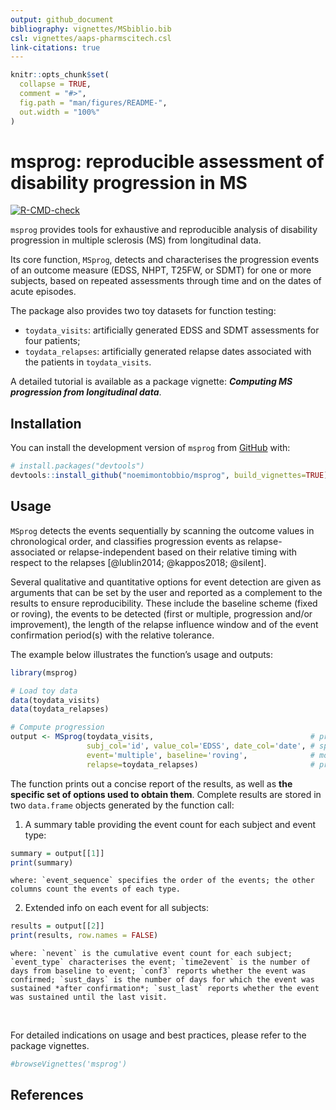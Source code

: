 ```yaml
---
output: github_document
bibliography: vignettes/MSbiblio.bib
csl: vignettes/aaps-pharmscitech.csl
link-citations: true
---
```


<!-- README.md is generated from README.Rmd. Please edit that file -->

```r
knitr::opts_chunk$set(
  collapse = TRUE,
  comment = "#>",
  fig.path = "man/figures/README-",
  out.width = "100%"
)
```

# msprog: reproducible assessment of disability progression in MS

<!-- badges: start -->
[![R-CMD-check](https://github.com/noemimontobbio/msprog/actions/workflows/R-CMD-check.yaml/badge.svg)](https://github.com/noemimontobbio/msprog/actions/workflows/R-CMD-check.yaml)
<!-- badges: end -->

`msprog` provides tools for exhaustive and reproducible analysis of disability progression in multiple sclerosis (MS) from longitudinal data.

Its core function, `MSprog`, detects and characterises the progression events of an outcome measure (EDSS, NHPT, T25FW, or SDMT) for one or more subjects, based on repeated assessments through time and on the dates of acute episodes.

The package also provides two toy datasets for function testing:

* `toydata_visits`: artificially generated EDSS and SDMT assessments for four patients;
* `toydata_relapses`: artificially generated relapse dates associated with the patients in `toydata_visits`.

A detailed tutorial is available as a package vignette: ***Computing MS progression from longitudinal data***.


## Installation

You can install the development version of `msprog` from [GitHub](https://github.com/noemimontobbio/msprog) with:

``` r
# install.packages("devtools")
devtools::install_github("noemimontobbio/msprog", build_vignettes=TRUE)
```

## Usage

`MSprog` detects the events sequentially by scanning the outcome values in chronological order, and classifies progression events as relapse-associated or relapse-independent based on their relative timing with respect to the relapses [@lublin2014; @kappos2018; @silent]. 

Several qualitative and quantitative options for event detection are given as arguments that can be set by the user and reported as a complement to the results to ensure reproducibility. These include the baseline scheme (fixed or roving), the events to be detected (first or multiple, progression and/or improvement), the length of the relapse influence window and of the event confirmation period(s) with the relative tolerance.

The example below illustrates the function's usage and outputs:

```r
library(msprog)

# Load toy data
data(toydata_visits)
data(toydata_relapses)

# Compute progression
output <- MSprog(toydata_visits,                                   # provide data on visits
                 subj_col='id', value_col='EDSS', date_col='date', # specify column names
                 event='multiple', baseline='roving',              # modify default options on event detection
                 relapse=toydata_relapses)                         # provide data on relapses
```
The function prints out a concise report of the results, as well as **the specific set of options used to obtain them**. Complete results are stored in two `data.frame` objects generated by the function call:

1. A summary table providing the event count for each subject and event type:
```r
summary = output[[1]]
print(summary)
```
    where: `event_sequence` specifies the order of the events; the other columns count the events of each type.
    
2. Extended info on each event for all subjects:
```r
results = output[[2]]
print(results, row.names = FALSE)
```
    where: `nevent` is the cumulative event count for each subject; `event_type` characterises the event; `time2event` is the number of days from baseline to event; `conf3` reports whether the event was confirmed; `sust_days` is the number of days for which the event was sustained *after confirmation*; `sust_last` reports whether the event was sustained until the last visit.

<br />

For detailed indications on usage and best practices, please refer to the package vignettes.
```r
#browseVignettes('msprog')
```
    
## References
